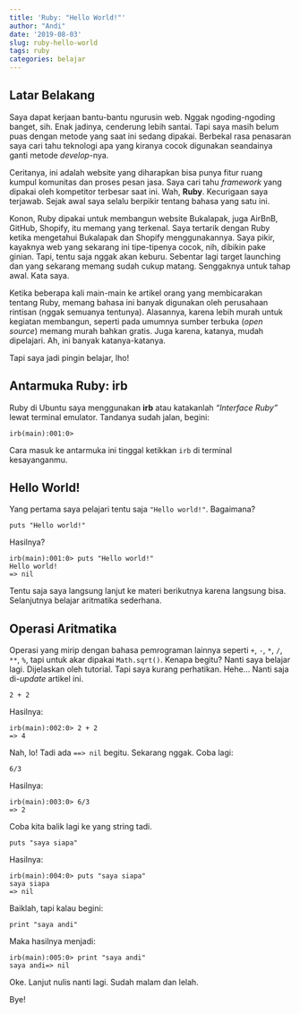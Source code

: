 ```yaml
---
title: 'Ruby: "Hello World!"'
author: "Andi"
date: '2019-08-03'
slug: ruby-hello-world
tags: ruby
categories: belajar
---
```


## Latar Belakang

Saya dapat kerjaan bantu-bantu ngurusin web. Nggak ngoding-ngoding banget, sih. Enak jadinya, cenderung lebih santai. Tapi saya masih belum puas dengan metode yang saat ini sedang dipakai. Berbekal rasa penasaran saya cari tahu teknologi apa yang kiranya cocok digunakan seandainya ganti metode *develop*-nya.

Ceritanya, ini adalah website yang diharapkan bisa punya fitur ruang kumpul komunitas dan proses pesan jasa. Saya cari tahu *framework* yang dipakai oleh kompetitor terbesar saat ini. Wah, **Ruby**. Kecurigaan saya terjawab. Sejak awal saya selalu berpikir tentang bahasa yang satu ini.

Konon, Ruby dipakai untuk membangun website Bukalapak, juga AirBnB, GitHub, Shopify, itu memang yang terkenal. Saya tertarik dengan Ruby ketika mengetahui Bukalapak dan Shopify menggunakannya. Saya pikir, kayaknya web yang sekarang ini tipe-tipenya cocok, nih, dibikin pake ginian. Tapi, tentu saja nggak akan keburu. Sebentar lagi target launching dan yang sekarang memang sudah cukup matang. Senggaknya untuk tahap awal. Kata saya.

Ketika beberapa kali main-main ke artikel orang yang membicarakan tentang Ruby, memang bahasa ini banyak digunakan oleh perusahaan rintisan (nggak semuanya tentunya). Alasannya, karena lebih murah untuk kegiatan membangun, seperti pada umumnya sumber terbuka (*open source*) memang murah bahkan gratis. Juga karena, katanya, mudah dipelajari. Ah, ini banyak katanya-katanya.

Tapi saya jadi pingin belajar, lho!

## Antarmuka Ruby: irb

Ruby di Ubuntu saya menggunakan **irb** atau katakanlah *"Interface Ruby"* lewat terminal emulator. Tandanya sudah jalan, begini:

```irb(main):001:0>```

Cara masuk ke antarmuka ini tinggal ketikkan `irb` di terminal kesayanganmu.

## Hello World!

Yang pertama saya pelajari tentu saja `"Hello world!"`. Bagaimana?

```puts "Hello world!"```

Hasilnya?

```
irb(main):001:0> puts "Hello world!"
Hello world!
=> nil
```

Tentu saja saya langsung lanjut ke materi berikutnya karena langsung bisa. Selanjutnya belajar aritmatika sederhana.

## Operasi Aritmatika

Operasi yang mirip dengan bahasa pemrograman lainnya seperti `+`, `-`, `*`, `/`, `**`, `%`, tapi untuk akar dipakai `Math.sqrt()`. Kenapa begitu? Nanti saya belajar lagi. Dijelaskan oleh tutorial. Tapi saya kurang perhatikan. Hehe... Nanti saja di-*update* artikel ini.

```2 + 2```

Hasilnya:

```
irb(main):002:0> 2 + 2
=> 4
```

Nah, lo! Tadi ada `==> nil` begitu. Sekarang nggak. Coba lagi:

```6/3```

Hasilnya:

```
irb(main):003:0> 6/3
=> 2
```

Coba kita balik lagi ke yang string tadi.

```puts "saya siapa"```

Hasilnya:

```
irb(main):004:0> puts "saya siapa"
saya siapa
=> nil
```

Baiklah, tapi kalau begini:

```print "saya andi"```

Maka hasilnya menjadi:

```
irb(main):005:0> print "saya andi"
saya andi=> nil
```

Oke. Lanjut nulis nanti lagi. Sudah malam dan lelah.

Bye!
